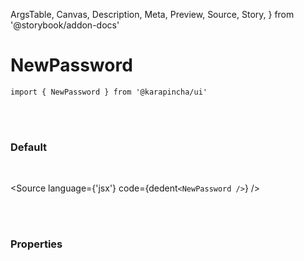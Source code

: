   ArgsTable,
  Canvas,
  Description,
  Meta,
  Preview,
  Source,
  Story,
} from '@storybook/addon-docs'


<Meta title='01. Atoms / NewPassword' component={NewPassword} />

# NewPassword

`import { NewPassword } from '@karapincha/ui'`

<br />
<br />

### Default

<br />

<Story name='Default'>
  <div className='doc-story__preview' style={{ zoom: '100%' }}>
    <div className='flex items-center gap-4'>
      <NewPassword />
    </div>
  </div>
</Story>

<Source language={'jsx'} code={dedent`<NewPassword />`} />

<br />
<br />

### Properties

<ArgsTable of={NewPassword} />
